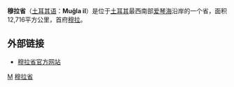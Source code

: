 {{Refimprove|date=2011年5月}}
{{Infobox Province TR
| name             = Muğla
| map = Mugla in Turkey.svg
| region           = 愛琴
| subregion = 艾登
| area             = 13,338 
| total population = 817,503
| tpop_as_of       = 2010
| urban population = 
| licence          = 48
| area_code        = 252
| governor         = Ahmet Altıparmak
| turkname         = Muğla ili
| electdistrict = Muğla
| income           = 18,980 TL (7th;
}}

'''穆拉省'''（[[土耳其语|土耳其语]]：'''Muğla il'''）是位于[[土耳其|土耳其]]最西南部[[爱琴海|爱琴海]]沿岸的一个省，面积12,716平方公里，首府[[穆拉_(穆拉省)|穆拉]]。

== 外部链接 ==
* [http://www.mugla.gov.tr 穆拉省官方网站] {{Wayback|url=http://www.mugla.gov.tr/ |date=20190403150425 }}

{{Authority control}}
{{WAsia-stub}}
{{Turkey}}

[[Category:土耳其行政區劃|M]]
[[Category:穆拉省|]]